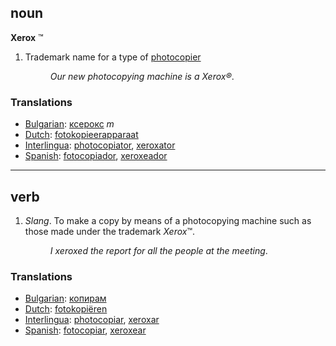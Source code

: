 ==noun==
'''Xerox''' &#8482;
#Trademark name for a type of [[photocopier]]
#:''Our new photocopying machine is a Xerox&reg;''.

===Translations===

*[[Bulgarian]]: [[ксерокс]] ''m''
*[[Dutch]]: [[fotokopieerapparaat]]
*[[Interlingua]]: [[photocopiator]], [[xeroxator]]
*[[Spanish]]: [[fotocopiador]], [[xeroxeador]]

----

==verb==
#''Slang''. To make a copy by means of a photocopying machine such as those made under the trademark ''Xerox''&#8482;.
#:''I xeroxed the report for all the people at the meeting''.

===Translations===
*[[Bulgarian]]: [[копирам]]
*[[Dutch]]: [[fotokopiëren]]
*[[Interlingua]]: [[photocopiar]], [[xeroxar]]
*[[Spanish]]: [[fotocopiar]], [[xeroxear]]
